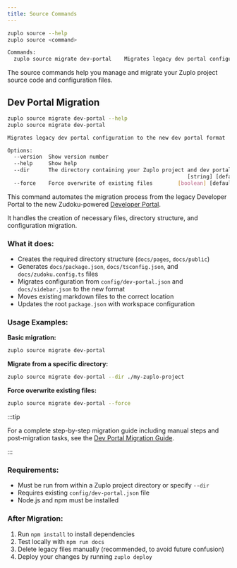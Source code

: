 ```yaml
---
title: Source Commands
---
```


```bash
zuplo source --help
zuplo source <command>

Commands:
  zuplo source migrate dev-portal    Migrates legacy dev portal configuration to the new dev portal format
```

The source commands help you manage and migrate your Zuplo project source code
and configuration files.

## Dev Portal Migration

```bash
zuplo source migrate dev-portal --help
zuplo source migrate dev-portal

Migrates legacy dev portal configuration to the new dev portal format

Options:
  --version  Show version number                                       [boolean]
  --help     Show help                                                 [boolean]
  --dir      The directory containing your Zuplo project and dev portal config
                                                         [string] [default: "."]
  --force    Force overwrite of existing files        [boolean] [default: false]
```

This command automates the migration process from the legacy Developer Portal to
the new Zudoku-powered [Developer Portal](../dev-portal/introduction).

It handles the creation of necessary files, directory structure, and
configuration migration.

### What it does:

- Creates the required directory structure (`docs/pages`, `docs/public`)
- Generates `docs/package.json`, `docs/tsconfig.json`, and
  `docs/zudoku.config.ts` files
- Migrates configuration from `config/dev-portal.json` and `docs/sidebar.json`
  to the new format
- Moves existing markdown files to the correct location
- Updates the root `package.json` with workspace configuration

### Usage Examples:

**Basic migration:**

```bash
zuplo source migrate dev-portal
```

**Migrate from a specific directory:**

```bash
zuplo source migrate dev-portal --dir ./my-zuplo-project
```

**Force overwrite existing files:**

```bash
zuplo source migrate dev-portal --force
```

:::tip

For a complete step-by-step migration guide including manual steps and
post-migration tasks, see the
[Dev Portal Migration Guide](../dev-portal/migration.mdx).

:::

### Requirements:

- Must be run from within a Zuplo project directory or specify `--dir`
- Requires existing `config/dev-portal.json` file
- Node.js and npm must be installed

### After Migration:

1. Run `npm install` to install dependencies
2. Test locally with `npm run docs`
3. Delete legacy files manually (recommended, to avoid future confusion)
4. Deploy your changes by running `zuplo deploy`
